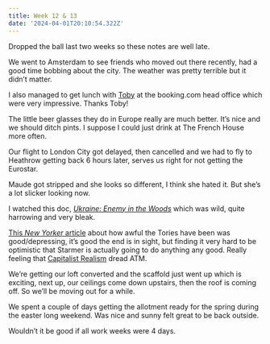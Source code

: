 ```yaml
---
title: Week 12 & 13
date: '2024-04-01T20:10:54.322Z'
---
```


Dropped the ball last two weeks so these notes are well late.

We went to Amsterdam to see friends who moved out there recently, had a good time bobbing about the city. The weather was pretty terrible but it didn’t matter.

I also managed to get lunch with [Toby](https://toby.codes/) at the booking.com head office which were very impressive. Thanks Toby!

The little beer glasses they do in Europe really are much better. It’s nice and we should ditch pints. I suppose I could just drink at The French House more often.

Our flight to London City got delayed, then cancelled and we had to fly to Heathrow getting back 6 hours later, serves us right for not getting the Eurostar.

Maude got stripped and she looks so different, I think she hated it. But she’s a lot slicker looking now.

I watched this doc, _[Ukraine: Enemy in the Woods](https://www.bbc.co.uk/iplayer/episode/m001xr50)_ which was wild, quite harrowing and very bleak.

[This _New Yorker_ article](https://www.newyorker.com/magazine/2024/04/01/what-have-fourteen-years-of-conservative-rule-done-to-britain) about how awful the Tories have been was good/depressing, it’s good the end is in sight, but finding it very hard to be optimistic that Starmer is actually going to do anything any good. Really feeling that [Capitalist Realism](https://en.wikipedia.org/wiki/Capitalist_Realism) dread ATM.

We’re getting our loft converted and the scaffold just went up which is exciting, next up, our ceilings come down upstairs, then the roof is coming off. So we’ll be moving out for a while.

We spent a couple of days getting the allotment ready for the spring during the easter long weekend. Was nice and sunny felt great to be back outside.

Wouldn’t it be good if all work weeks were 4 days.
